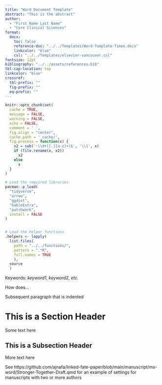 ```yaml
---
title: "Word Document Template"
abstract: "This is the abstract"
author:
  - "First Name Last Name"
  - "Core Clinical Sciences"
format: 
  docx:
    toc: false
    reference-doc: "../../Templates/Word-Template-Times.docx"
    linkcolor: "blue"
    csl: "../../Templates/elsevier-vancouver.csl"
fontsize: 12pt
bibliography: "../../assets/references.bib"
tbl-cap-location: top
linkcolor: "blue"
crossref: 
  tbl-prefix: ""
  fig-prefix: ""
  eq-prefix: ""
---
```


```r
knitr::opts_chunk$set(
  cache = TRUE,
  message = FALSE,
  warning = FALSE,
  echo = FALSE,
  comment = ' ',
  fig.align = "center",
  cache.path = '_cache/',
  fig.process = function(x) {
    x2 = sub('-\\d+([.][a-z]+)$', '\\1', x)
    if (file.rename(x, x2))
      x2
    else
      x
  }
)

# Load the required libraries
pacman::p_load(
  "tidyverse",
  "arrow",
  "ggdist",
  "kableExtra",
  "patchwork",
  install = FALSE
)


# Load the helper functions
.helpers <- lapply(
  list.files(
    path = "../../functions/", 
    pattern = ".*R", 
    full.names = TRUE
    ), 
  source
  )
```

::: {custom-style="keywords"}
Keywords: *keyword1, keyword2, etc.*
::: 

::: {custom-style="First Paragraph"}
How does...
::: 

Subsequent paragraph that is indented

# This is a Section Header

Some text here

## This is a Subsection Header

More text here

See https://github.com/ajnafa/linked-fate-paper/blob/main/manuscript/ms-word/Stronger-Together-Draft.qmd
for an example of settings for manuscripts with two or more authors